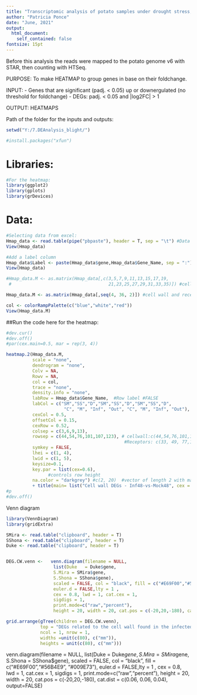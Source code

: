 ```yaml
---
title: "Transcriptomic analysis of potato samples under drought stress, Part-I"
author: "Patricia Ponce"
date: "June, 2021"
output: 
  html_document:
    self_contained: false
fontsize: 15pt
---
```


Before this analysis the reads were mapped to the potato genome v6 with STAR, then counting with HTSeq. 

PURPOSE: To make HEATMAP to group genes in base on their foldchange.

INPUT: 
- Genes that are significant (padj. < 0.05) up or downergulated (no threshold for foldchange)
- DEGs: padj. < 0.05 and |log2FC| > 1

OUTPUT: HEATMAPS



Path of the folder for the inputs and outputs:
```r
setwd("Y:/7.DEAnalysis_blight/")
```

```r
#install.packages("xfun")
```


# Libraries:
```r
#For the heatmap:
library(ggplot2)
library(gplots)
library(grDevices)
```

# Data:
```r
#Selecting data from excel:
Hmap_data <- read.table(pipe("pbpaste"), header = T, sep = "\t") #Data from excel
View(Hmap_data)
```

```r
#Add a label column
Hmap_data$Label <- paste(Hmap_data$gene,Hmap_data$Gene_Name, sep = ":")
View(Hmap_data)
```

```r
#Hmap_data.M <- as.matrix(Hmap_data[,c(3,5,7,9,11,13,15,17,19,
 #                                     21,23,25,27,29,31,33,35)]) #cell wall and receptors

Hmap_data.M <- as.matrix(Hmap_data[,seq(4, 36, 2)]) #cell wall and receptors

col <- colorRampPalette(c("blue","white","red")) 
View(Hmap_data.M)
```

##Run the code here for the heatmap: 
```r
#dev.cur()
#dev.off()
#par(cex.main=0.5, mar = rep(3, 4))

heatmap.2(Hmap_data.M,
          scale = "none", 
          dendrogram = "none", 
          Colv = NA, 
          Rowv = NA, 
          col = col,
          trace = "none", 
          density.info = "none",
          labRow = Hmap_data$Gene_Name,  #Row label #FALSE 
          labCol = c("SM","SS","D","SM","SS","D","SM","SS","D", 
                      "C", "M", "Inf", "Out", "C", "M", "Inf", "Out"),
          cexCol = 0.5,
          offsetCol = 0.15,
          cexRow = 0.52,
          colsep = c(3,6,9,13),
          rowsep = c(44,54,76,101,107,123), # cellwall:c(44,54,76,101,107,123)
                                             #Receptors: c(33, 49, 77,110,112,128,129)
          symkey = FALSE,
          lhei = c(1, 4),
          lwid = c(1, 5),
          keysize=0.1,
          key.par = list(cex=0.6),
                #controls row height
          na.color = "darkgrey") #c(2, 20)  #vector of length 2 with margins for col names and row names
          + title(main= list("Cell wall DEGs - Inf48-vs-Mock48", cex = 1.5), line = 1)
#p
#dev.off()
```

Venn diagram
```r
library(VennDiagram)
library(gridExtra)

SMira <- read.table("clipboard", header = T)
SShona <- read.table("clipboard", header = T)
Duke <- read.table("clipboard", header = T)


DEG.CW.venn <-   venn.diagram(filename = NULL, 
                  list(Duke   = Duke$gene, 
                  S.Mira = SMira$gene,
                  S.Shona = SShona$gene), 
                  scaled = FALSE, col = "black", fill = c("#E69F00","#56B4E9", "#009E73"),
                  euler.d = FALSE,lty = 1 , 
                  cex = 0.8, lwd = 1, cat.cex = 1, 
                  sigdigs = 1,
                  print.mode=c("raw","percent"), 
                  height = 20, width = 20, cat.pos = c(-20,20,-180), cat.dist = c(0.06, 0.06, 0.04))

grid.arrange(gTree(children = DEG.CW.venn),  
             top = "DEGs related to the cell wall found in the infected area (Inf. vs Mock)", 
             ncol = 1, nrow = 1, 
             widths =unit(c(80), c("mm")), 
             heights = unit(c(80), c("mm")))
```

venn.diagram(filename = NULL, 
                  list(Duke   = Duke$gene, 
                  S.Mira = SMira$gene,
                  S.Shona = SShona$gene), 
                  scaled = FALSE, col = "black", fill = c("#E69F00","#56B4E9", "#009E73"),
                  euler.d = FALSE,lty = 1 , 
                  cex = 0.8, lwd = 1, cat.cex = 1, 
                  sigdigs = 1,
                  print.mode=c("raw","percent"), 
                  height = 20, width = 20, cat.pos = c(-20,20,-180), cat.dist = c(0.06, 0.06, 0.04), output=FALSE)